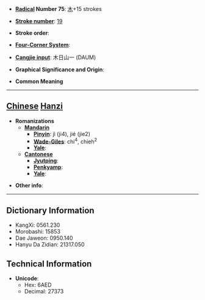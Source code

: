 * '''[[Wiktionary:Chinese radical index| Radical]] Number 75''': [[Wiktionary:Chinese radical index 木|木]]+15 strokes

* '''[[Wiktionary:Chinese total strokes index|Stroke number]]''': [[Wiktionary:Chinese total strokes index 19|19]]

* '''Stroke order''': 

* '''[[Wiktionary:Chinese four corner index|Four-Corner System]]''': 

* '''[[Wiktionary:Chinese Cangjie index|Cangjie input]]''': 木日山一 (DAUM)

* '''Graphical Significance and Origin''': 

* '''Common Meaning'''

----

== [[Chinese]] [[Hanzi]] ==

* '''Romanizations'''
** '''[[Mandarin]]'''
*** '''[[Pinyin]]''': jì (ji4), jié (jie2)
*** '''[[Wade-Giles]]''': chi<sup>4</sup>, chieh<sup>2</sup>
*** '''[[Yale]]''': 
** '''[[Cantonese]]'''
*** '''[[Jyutping]]''':
*** '''[[Penkyamp]]''': 
*** '''[[Yale]]''': 

* '''Other info''': 

----

== Dictionary Information ==

* KangXi: 0561.230
* Morobashi: 15853
* Dae Jaweon: 0950.140
* Hanyu Da Zidian: 21317.050

== Technical Information ==

* '''Unicode''':
** Hex: 6AED
** Decimal: 27373